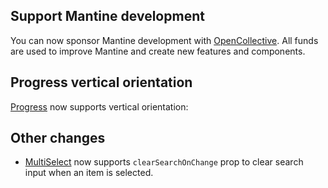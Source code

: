 

## Support Mantine development

You can now sponsor Mantine development with [OpenCollective](https://opencollective.com/mantinedev).
All funds are used to improve Mantine and create new features and components.

<SponsorButton />

## Progress vertical orientation

[Progress](/core/progress) now supports vertical orientation:

<Demo data={ProgressDemos.vertical} />

## Other changes

- [MultiSelect](/core/multi-select) now supports `clearSearchOnChange` prop to clear search input when an item is selected.

